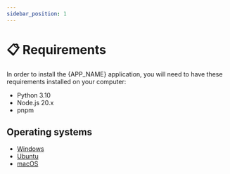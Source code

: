 ```yaml
---
sidebar_position: 1
---
```



# 📋 Requirements

In order to install the {APP_NAME} application, you will need to have these requirements installed on your computer:

- Python 3.10
- Node.js 20.x
- pnpm

## Operating systems

- <SimpleIcon
    icon="windows10"
    color="#00ADEF"
  /> [Windows](./windows)
- <SimpleIcon
    icon="ubuntu"
    color="#E95420"
  /> [Ubuntu](./ubuntu)
- <SimpleIcon
    icon="apple"
    color="#BFBFBF"
  /> [macOS](./macos)
